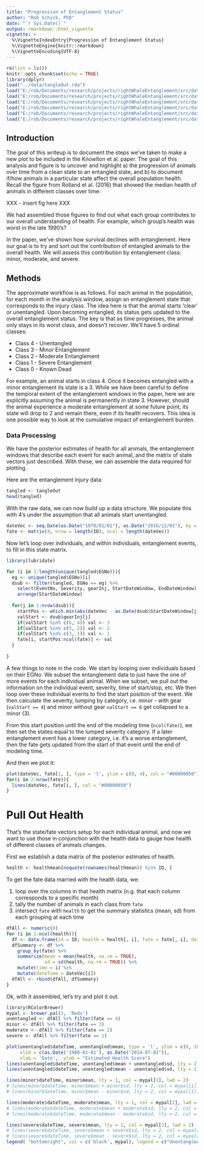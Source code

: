 ```yaml
---
title: "Progression of Entanglement Status"
author: "Rob Schick, PhD"
date: "`r Sys.Date()`"
output: rmarkdown::html_vignette
vignette: >
  %\VignetteIndexEntry{Progression of Entanglement Status}
  %\VignetteEngine{knitr::rmarkdown}
  %\VignetteEncoding{UTF-8}
---
```


```r
rm(list = ls())
knitr::opts_chunk$set(echo = TRUE)
library(dplyr)
load("../data/tangleOut.rda")
load("E:/rob/Documents/research/projects/rightWhaleEntanglement/src/data/firstSight.rda")
load("E:/rob/Documents/research/projects/rightWhaleEntanglement/src/data/lastSight.rda")
load("E:/rob/Documents/research/projects/rightWhaleEntanglement/src/data/ID.rda")
load("E:/rob/Documents/research/projects/rightWhaleEntanglement/src/data/entvec.rda")
load("E:/rob/Documents/research/projects/rightWhaleEntanglement/src/data/healthmean.rda")
load("E:/rob/Documents/research/projects/rightWhaleEntanglement/src/data/myName.rda")
```

## Introduction
The goal of this writeup is to document the steps we've taken to make a new plot to be included in the Knowlton et al. paper. The goal of this analysis and figure is to uncover and highlight a) the progression of animals over time from a clean state to an entangled state, and b) to document if/how animals in a particular state affect the overall population health. Recall the figure from Rolland et al. (2016) that showed the median health of animals in different classes over time:

XXX - insert fig here XXX

We had assembled those figures to find out what each group contributes to our overall understanding of health. For example, which group's health was worst in the late 1990's?

In the paper, we've shown how survival declines with entanglement. Here our goal is to try and sort out the contribution of entangled animals to the overall health. We will assess this contribution by entanglement class: minor, moderate, and severe. 

## Methods
The approximate workflow is as follows. For each animal in the population, for each month in the analysis window, assign an entanglement state that corresponds to the injury class. The idea here is that the animal starts 'clear' or unentangled. Upon becoming entangled, its status gets updated to the overall entanglement status. The key is that as time progresses, the animal only stays in its worst class, and doesn't recover. We'll have 5 ordinal classes:

* Class 4 - Unentangled
* Class 3 - Minor Entanglement
* Class 2 - Moderate Entanglement
* Class 1 - Severe Entanglement
* Class 0 - Known Dead

For example, an animal starts in class 4. Once it becomes entangled with a minor entanglement its state is a 3. While we have been careful to define the temporal extent of the entanglement windows in the paper, here we are explicitly assuming the animal is permanently in state 3. However, should the animal experience a moderate entanglement at some future point, its state will drop to 2 and remain there, even if its health recovers. This idea is one possible way to look at the cumulative impact of entanglement burden.

### Data Processing
We have the posterior estimates of health for all animals, the entanglement windows that describe each event for each animal, and the matrix of state vectors just described. With these, we can assemble the data required for plotting. 

Here are the entanglement injury data:

```r
tangled <- tangleOut
head(tangled)
```

With the raw data, we can now build up a data structure. We populate this with 4's under the assumption that all animals start unentangled. 

```r
dateVec <- seq.Date(as.Date("1970/01/01"), as.Date("2016/12/01"), by = 'month')
fate <- matrix(4, nrow = length(ID), ncol = length(dateVec))
```

Now let's loop over individuals, and within individuals, entanglement events, to fill in this state matrix.

```r
library(lubridate)

for (i in 1:length(unique(tangled$EGNo))){
  eg <- unique(tangled$EGNo)[i]
  dsub <- filter(tangled, EGNo == eg) %>% 
    select(EventNo, Severity, gearInj, StartDateWindow, EndDateWindow) %>% 
    arrange(StartDateWindow)
  
  for(j in 1:nrow(dsub)){
    startPos <- which.min(abs(dateVec - as.Date(dsub$StartDateWindow[j])))
    valStart <- dsub$gearInj[j]
    if(valStart %in% c(6, 4)) val <- 3
    if(valStart %in% c(5, 2)) val <- 2
    if(valStart %in% c(3, 1)) val <- 1
    fate[i, startPos:ncol(fate)] <- val
  }
  
}
```

A few things to note in the code. We start by looping over individuals based on their EGNo. We subset the entanglement data to just have the one of more events for each individual animal. When we subset, we pull out the information on the individual event, severity, time of start/stop, etc. We then loop over these individual events to find the start position of the event. We then calculate the severity, lumping by category, i.e. minor - with gear (```valStart == 4```) and minor without gear ```valStart == 6``` get collapsed to a minor (3). 

From this start position until the end of the modeling time (```ncol(fate)```), we then set the states equal to the lumped severity category. If a later entanglement event has a lower category, i.e. it's a worse entanglement, then the fate gets updated from the start of that event until the end of modeling time.

And then we plot it:

```r
plot(dateVec, fate[1, ], type = 'l', ylim = c(0, 4), col = "#00000050")
for(i in 2:nrow(fate)){
  lines(dateVec, fate[i, ], col = "#00000050")
}
```

# Pull Out Health
That's the state/fate vectors setup for each individual animal, and now we want to use those in conjunction with the health data to gauge how health of different classes of animals changes.

First we establish a data matrix of the posterior estimates of health.

```r
health <- healthmean[noquote(rownames(healthmean)) %in% ID, ]
```

To get the fate data married with the health data, we:

1. loop over the columns in that health matrix (n.g. that each column corresponds to a specific month)
2. tally the number of animals in each class from ```fate```
3. intersect ```fate``` with ```health``` to get the summary statistics (mean, sd) from each grouping at each time

```r
dfAll <- numeric(0)
for (i in 1:ncol(health)){
  df <- data.frame(id = ID, health = health[, i], fate = fate[, i], dateTime = dateVec[i])
  dfSummary <- df %>% 
    group_by(fate) %>% 
    summarize(mean = mean(health, na.rm = TRUE), 
              sd = sd(health, na.rm = TRUE)) %>% 
    mutate(time = i) %>% 
    mutate(dateTime = dateVec[i])
  dfAll <- rbind(dfAll, dfSummary)
}
```

Ok, with it assembled, let's try and plot it out.

```r
library(RColorBrewer)
mypal <- brewer.pal(3, 'Reds')
unentangled <- dfAll %>% filter(fate == 4)
minor <- dfAll %>% filter(fate == 3)
moderate <- dfAll %>% filter(fate == 2)
severe <- dfAll %>% filter(fate == 1)

plot(unentangled$dateTime, unentangled$mean, type = 'l', ylim = c(0, 100), 
     xlim = c(as.Date('1980-01-01'), as.Date("2014-07-01")),
     xlab = 'Date',  ylab = "Estimated Health Score")
lines(unentangled$dateTime, unentangled$mean + unentangled$sd, lty = 2)
lines(unentangled$dateTime, unentangled$mean - unentangled$sd, lty = 2)

lines(minor$dateTime, minor$mean, lty = 1, col = mypal[1], lwd = 2)
# lines(minor$dateTime, minor$mean + minor$sd, lty = 2, col = mypal[1])
# lines(minor$dateTime, minor$mean - minor$sd, lty = 2, col = mypal[1])

lines(moderate$dateTime, moderate$mean, lty = 1, col = mypal[2], lwd = 2)
# lines(moderate$dateTime, moderate$mean + moderate$sd, lty = 2, col = mypal[2])
# lines(moderate$dateTime, moderate$mean - moderate$sd, lty = 2, col = mypal[2])

lines(severe$dateTime, severe$mean, lty = 1, col = mypal[3], lwd = 2)
# lines(severe$dateTime, severe$mean + severe$sd, lty = 2, col = mypal[3])
# lines(severe$dateTime, severe$mean - severe$sd, lty = 2, col = mypal[3])
legend( "bottomright", col = c('black', mypal), legend = c("Unentangled", 'Minor', "Moderate", 'Severe'), lty = 1, lwd = 2)
```


